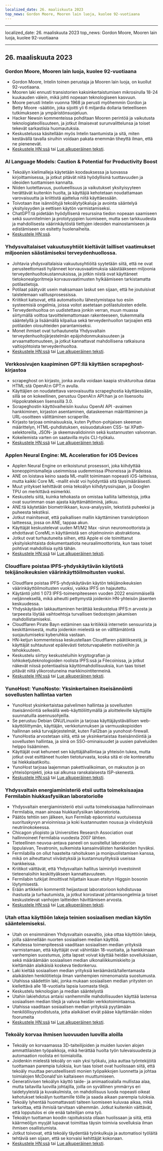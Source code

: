 ```yaml
---
localized_date: 26. maaliskuuta 2023
top_news: Gordon Moore, Mooren lain luoja, kuolee 92-vuotiaana
---
```


---

localized_date: 26. maaliskuuta 2023
top_news: Gordon Moore, Mooren lain luoja, kuolee 92-vuotiaana

---



<CallToAction />

<Steps>

## 26. maaliskuuta 2023

### Gordon Moore, Mooren lain luoja, kuolee 92-vuotiaana

- Gordon Moore, Intelin toinen perustaja ja Mooren lain luoja, on kuollut 92-vuotiaana.
- Mooren laki ennusti transistorien kaksinkertaistumisen mikrosirulla 18-24 kuukauden välein, mikä johti nopeaan teknologiseen kasvuun.
- Moore perusti Intelin vuonna 1968 ja perusti myöhemmin Gordon ja Betty Moore -säätiön, joka sijoitti yli 6 miljardia dollaria tieteelliseen tutkimukseen ja ympäristönsuojeluun.
- Hacker Newsin kommenteissa pohditaan Mooren perintöä ja vaikutusta teknologiateollisuuteen, ja jotkut ilmaisevat surunvalittelunsa ja toiset tekevät sarkastisia huomautuksia.
- Keskustelussa käsitellään myös Intelin taantumista ja sitä, miten kestävällä tavalla siruihin voidaan pakata enemmän tiheyttä ilman, että ne pienenevät.
- [Keskustele HN:ssä](http://news.ycombinator.com/item?id=35297420) tai [Lue alkuperäinen teksti](https://www.moore.org/article-detail?newsUrlName=in-memoriam-gordon-moore-1929-2023).

### AI Language Models: Caution & Potential for Productivity Boost

- Tekoälyn kielimalleja käytetään koodauksessa ja luovassa kirjoittamisessa, ja jotkut pitävät niitä hyödyllisinä tuottavuuden ja ideoiden tuottamisen kannalta.
- Niiden luotettavuus, puolueellisuus ja vaikutukset yksityisyyteen herättävät kuitenkin huolta, ja käyttäjiä kehotetaan noudattamaan varovaisuutta ja kriittistä ajattelua niitä käyttäessään.
- Toivotaan itse isännöityjä tekoälytyökaluja ja avointa sääntelyä yksityisyyden ja eettisen käytön varmistamiseksi.
- ChatGPT:tä pidetään hyödyllisenä resurssina tiedon nopeaan saamiseen sekä suunnitelmien ja prototyyppien luomiseen, mutta sen tarkkuudesta ja mahdollisesta väärinkäytöstä tiettyjen ideoiden mainostamiseen ja edistämiseen on esitetty huolenaiheita.
- [Keskustele HN:ssä](http://news.ycombinator.com/item?id=35299071).

### Yhdysvaltalaiset vakuutusyhtiöt kieltävät lailliset vaatimukset miljoonien säästämiseksi terveydenhuollossa.

- Johtavia yhdysvaltalaisia vakuutusyhtiöitä syytetään siitä, että ne ovat perusteettomasti hylänneet korvausvaatimuksia säästääkseen miljoonia terveydenhuoltokustannuksissa, ja jotkin niistä ovat käyttäneet tietokonealgoritmeja korvausvaatimusten hylkäämiseen tarkistamatta potilastietoja.
- Potilaat päätyvät usein maksamaan laskut sen sijaan, että he joutuisivat taistelemaan valitusprosessissa.
- Kriitikot katsovat, että automatisoitu lähestymistapa tuo esiin systeemisiä ongelmia, joissa voitot asetetaan potilastulosten edelle.
- Terveydenhuoltoa on uudistettava jonkin verran, muun muassa siirtymällä voittoa tavoittelemattomaan rakenteeseen, tiukemmalla sääntelyllä ja lisäämällä kilpailua sekä terveydenhuollon tarjoajien että potilaiden olosuhteiden parantamiseksi.
- Monet ihmiset ovat turhautuneita Yhdysvaltain terveydenhuoltojärjestelmän epäjohdonmukaisuuteen ja arvaamattomuuteen, ja jotkut kannattavat mahdollisena ratkaisuna valtiojohtoista terveydenhuoltoa.
- [Keskustele HN:ssä](http://news.ycombinator.com/item?id=35304017) tai [Lue alkuperäinen teksti](https://www.propublica.org/article/cigna-pxdx-medical-health-insurance-rejection-claims).

### Verkkosivujen kaapiminen GPT:llä käyttäen scrapeghost-kirjastoa

- scrapeghost on kirjasto, jonka avulla voidaan kaapia strukturoitua dataa HTML:stä OpenAI:n GPT:n avulla.
- Käyttäjien on noudatettava varovaisuutta scrapeghostia käyttäessään, sillä se on kokeellinen, perustuu OpenAI:n API:han ja on lisensoitu Hippokrateksen lisenssillä 3.0.
- Scrapeghostin käyttövaiheisiin kuuluu OpenAI API -avaimen hankkiminen, kirjaston asentaminen, dataskeeman määrittäminen ja URL-osoitteen välittäminen scraperille.
- Kirjasto tarjoaa ominaisuuksia, kuten Python-pohjaisen skeeman määrittelyn, HTML-puhdistuksen, esisuodatuksen CSS- tai XPath-selektoreilla, JSON- ja skeemavalidoinnin sekä kustannusten valvonnan.
- Kokeilemista varten on saatavilla myös CLI-työkalu.
- [Keskustele HN:ssä](http://news.ycombinator.com/item?id=35305655) tai [Lue alkuperäinen teksti](https://jamesturk.github.io/scrapeghost/).

### Applen Neural Engine: ML Acceleration for iOS Devices

- Applen Neural Engine on erikoistunut prosessori, joka kiihdyttää koneoppimismalleja useimmissa uudemmissa iPhoneissa ja iPadeissa.
- ANE on loistava keino saada ML-mallit toimimaan nopeasti iOS-laitteissa, mutta kaikki Core ML -mallit eivät voi hyödyntää sitä täysimääräisesti.
- Muut yritykset kehittävät omia tekoälyn kiihdytyssirujaan, ja Googlen TPU on merkittävä esimerkki.
- Keskustelu siitä, kuinka tehokasta on omistaa kalliita laitteistoja, jotka ovat suurimman osan ajasta käyttämättöminä, jatkuu.
- ANE:tä käytetään biometriikkaan, kuva-analyysiin, tekstistä puheeksi ja puheesta tekstiksi.
- Jotkut mainitsevat, että paikallisen mallin käyttäminen transkriptioon laitteessa, jossa on ANE, tappaa akun.
- Käyttäjät keskustelevat uuden M1/M2 Max -sirun neuromoottorista ja ehdottavat CoreML:n käyttämistä sen ohjelmoinnin abstraktiona.
- Jotkut ovat turhautuneita siihen, että Apple ei ole toimittanut yksityiskohtaista dokumentaatiota neuraalimoottorista, kun taas toiset pohtivat mahdollisia syitä tähän.
- [Keskustele HN:ssä](http://news.ycombinator.com/item?id=35301447) tai [Lue alkuperäinen teksti](https://github.com/hollance/neural-engine).

### Cloudflare poistaa IPFS-yhdyskäytävän käytöstä tekijänoikeuksien väärinkäyttöilmoitusten vuoksi.

- Cloudflare poistaa IPFS-yhdyskäytävän käytön tekijänoikeuksien väärinkäyttöilmoitusten vuoksi, vaikka IPFS on hajautettu.
- Käytäntö johti 1 073 IPFS-toimenpiteeseen vuoden 2022 ensimmäisellä neljänneksellä, mikä aiheutti pettymystä joidenkin HN-yhteisön jäsenten keskuudessa.
- Yhdyskäytävän lakkauttaminen herättää keskustelua IPFS:n arvosta ja tarpeesta löytää vaihtoehtoja turvallisen tiedostojen jakamisen mahdollistamiseksi.
- Cloudflaren Pirate Bayn estäminen saa kritiikkiä internetin sensuurista ja keskittämisestä, mutta joidenkin mielestä se on välttämätöntä suojautumiseksi kyberuhkia vastaan.
- HN-ketjun kommenteissa keskustellaan Cloudflaren päätöksestä, ja käyttäjät suhtautuvat epäilevästi tietoturvapaketin motiiveihin ja tehokkuuteen.
- Keskustelu siirtyy keskusteluihin kryptografian ja lohkoketjuteknologioiden roolista IPFS:ssä ja Filecoinissa, ja jotkut näkevät niissä potentiaalisia käyttömahdollisuuksia, kun taas toiset pitävät niitä ylikorostuneina markkinointitermeinä.
- [Keskustele HN:ssä](http://news.ycombinator.com/item?id=35300200) tai [Lue alkuperäinen teksti](https://torrentfreak.com/cloudflare-disables-access-to-pirated-content-on-its-ipfs-gateway-230324/).

### YunoHost: YunoNosto: Yksinkertainen itseisännöinti sovellusten hallintaa varten

- YunoHost yksinkertaistaa palvelimen hallintaa ja sovellusten itseisännöintiä selkeällä web-käyttöliittymällä ja aloitteleville käyttäjille suunnatuilla asennusohjeilla.
- Se perustuu Debian GNU/Linuxiin ja tarjoaa käyttäjäystävällisen web-käyttöliittymän, käyttäjän, verkkotunnuksen ja varmuuskopioiden hallinnan sekä turvajärjestelmät, kuten Fail2ban ja yunohost-firewall.
- YunoHostia arvostetaan siitä, että se yksinkertaistaa itseisännöintiä ja sovellusten hallintaa, ja siinä on SSO-ominaisuudet ja uusien palveluiden helppo lisääminen.
- Käyttäjät ovat kehuneet sen käyttäjähallintaa ja yhteisön tukea, mutta jotkut ovat esittäneet huolen tietoturvasta, koska sitä ei ole konteerattu tai hiekkalaatikoitu.
- YunoHost tarjoaa laajemman pakettivalikoiman, on maksuton ja on yhteisöprojekti, joka sai alkunsa ranskalaisesta ISP-skenestä.
- [Keskustele HN:ssä](http://news.ycombinator.com/item?id=35300482) tai [Lue alkuperäinen teksti](https://yunohost.org).

### Yhdysvaltain energiaministeriö etsii uutta toimeksisaajaa Fermilabin hiukkasfysiikan laboratoriolle

- Yhdysvaltain energiaministeriö etsii uutta toimeksisaajaa hallinnoimaan Fermilabia, maan ainoaa hiukkasfysiikan laboratoriota.
- Päätös tehtiin sen jälkeen, kun Fermilab epäonnistui vuotuisessa suorituskyvyn arvioinnissa ja koki kustannusten nousua ja viivästyksiä neutriinokokeessa.
- Chicagon yliopisto ja Universities Research Association ovat hallinnoineet Fermilabia vuodesta 2007 lähtien.
- Tieteellinen neuvoa-antava paneeli on suositellut laboratorion lippulaivan, Tevatronin, sulkemista kansainvälisten hankkeiden hyväksi.
- Fermilabilla on ollut haasteita rahoituksen ja monipuolistamisen kanssa, mikä on aiheuttanut viivästyksiä ja kustannusylityksiä useissa hankkeissa.
- Kriitikot väittävät, että Yhdysvaltain hallitus laiminlyö investoinnit tieteenaloihin keskittyäkseen kannattavuuteen.
- Fermilabin tutkijat ilmoittivat hiljattain kauan etsityn Higgsin bosonin löytymisestä.
- Erään artikkelin kommentit heijastavat laboratorioon kohdistuvaa ihastusta ja turhautumista, ja jotkut korostavat johtamisongelmia ja toiset keskustelevat vanhojen laitteiden hävittämisen arvosta.
- [Keskustele HN:ssä](http://news.ycombinator.com/item?id=35303391) tai [Lue alkuperäinen teksti](https://www.science.org/content/article/major-shake-coming-fermilab-troubled-u-s-particle-physics-center).

### Utah ottaa käyttöön lakeja teinien sosiaalisen median käytön sääntelemiseksi.

- Utah on ensimmäinen Yhdysvaltain osavaltio, joka ottaa käyttöön lakeja, joilla säännellään nuorten sosiaalisen median käyttöä.
- Kahdessa toimenpiteessä vaaditaan sosiaalisen median yrityksiä varmistamaan, että käyttäjät ovat vähintään 18-vuotiaita, ja hankkimaan vanhempien suostumus, jotta lapset voivat käyttää heidän sovelluksiaan, sekä määräämään sosiaalisen median ulkonaliikkumiskielto ja kieltämään alaikäisiä koskeva tiedonkeruu.
- Laki kieltää sosiaalisen median yrityksiä keräämästä/tallentamasta alaikäisten henkilötietoja ilman vanhempien nimenomaista suostumusta.
- Utahissa säädettiin laki, jonka mukaan sosiaalisen median yritysten on kiellettävä alle 18-vuotiaita lapsia luomasta tilejä.
- Keskustelu teknologian ja median sääntelystä
- Utahin lakiehdotus antaisi vanhemmille mahdollisuuden käyttää lastensa sosiaalisen median tilejä ja valvoa heidän verkkotoimintaansa.
- Utahissa vaaditaan sosiaalisen median yrityksiä pyytämään henkilöllisyystodistusta, jotta alaikäiset eivät pääse käyttämään niiden foorumeita
- [Keskustele HN:ssä](http://news.ycombinator.com/item?id=35307647) tai [Lue alkuperäinen teksti](https://www.bbc.com/news/world-us-canada-65060733).

### Tekoäly korvaa ihmisen luovuuden luovilla aloilla

- Tekoäly on korvaamassa 3D-taiteilijoiden ja muiden luovien alojen ammattilaisten työpaikkoja, mikä herättää huolta työn tulevaisuudesta ja automaation roolista eri toimialoilla.
- Joidenkin mielestä tekoäly on vain yksi työkalu, joka auttaa työntekijöitä tuottamaan parempia tuloksia, kun taas toiset ovat huolissaan siitä, että tekoäly muuttaa perusteellisesti monien työpaikkojen luonnetta ja johtaa toimialojen McDonald'sin kaltaiseen muuttumiseen.
- Generatiivisen tekoälyn käyttö taide- ja animaatioalalla mullistaa alaa, mutta taitavilla luovilla johtajilla, joilla on syvällinen ymmärrys eri taidetyyleistä ja kuvakulmista, on mahdollisuus luoda nopeasti oikeat kehotukset tekoälyn tuottamille töille ja saada aikaan parempia tuloksia.
- Tekoäly lyhentää huomattavasti taiteen luomiseen kuluvaa aikaa, mikä tarkoittaa, että ihmisiä tarvitaan vähemmän. Jotkut kuitenkin väittävät, että lopputulos ei ole enää taiteilijan oma työ.
- Tekoälyn tuottaman koodin rajoituksista ollaan huolissaan ja siitä, että käärmeöljyn myyjät lupaavat toimittaa täysin toimivia sovelluksia ilman ihmisen osallistumista.
- Jotkut toivovat, että tekoäly täydentää työnkulkuja ja automatisoi työläitä tehtäviä sen sijaan, että se korvaisi kehittäjät kokonaan.
- [Keskustele HN:ssä](http://news.ycombinator.com/item?id=35308498) tai [Lue alkuperäinen teksti](https://reddit.com/r/blender/comments/121lhfq/i_lost_everything_that_made_me_love_my_job/).

</Steps>

